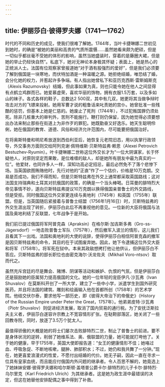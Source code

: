```yaml
---
---
---
```

title: 伊丽莎白·彼得罗夫娜（1741—1762）
---




时代的不同和历史的成见，使我们很难了解她。1744年，当叶卡捷琳娜二世初见到她时，的确是“被她的美丽和高贵的气质所震慑……虽然她看来颇为肥硕，但是一切似乎都丝毫不受她的体形的影响，虽然当她盛装时，穿着的是藤圈大裙，但是她的举止仍轻快自然”。私底下，她对无神论本身极其怀疑；表面上，她是热心的正统派人士。法国有位观察家曾报道她“对于酒有股强烈的爱好”，但是我们必须要了解到俄国是一块寒地，而伏特加酒是一种温暖之源。她拒绝结婚，唯恐结了婚，会分化她的权力，并惹起许多争端。有人指出她曾私下和亚历克西斯·雷斯姆斯克（Alexis Razumovsky）结婚，但此事如果为真，则也只能令她在他人之间显得有点鹤立鸡群而已。她爱慕虚荣，喜欢华丽的饰物，拥有衣服1.5万套，以及多如山的袜子。各式各样的鞋子，总数达2 500双，其中有几双，她更将其当做争辩时攻击对方的飞镖来投射。她用军曹才说的粗鲁话来叱责她的宫仆。她曾批准一些残酷的惩罚，但基本上她是仁慈的。她废止了死刑（1744年），不过犯叛国罪仍须处死。除非几桩重大的审判外，苦刑不能施行。鞭打则仍保留，因为她觉得必须要想出办法来制止那些在街道上为非作歹的罪犯。她既勤奋又好逸乐。她天生聪明伶俐，她在俄国的教育、道德、风俗和经济允许范围内，尽可能要把俄国治好。

在将奥斯特曼和明尼希放逐到西伯利亚后，她恢复元老院旧态，用以执掌行政领导，外交事务方面则交给阿列克谢·佩特维斯·贝斯特兹弗·赖恩（Alexei Petrovich Bestuzhev-Ryumin）。叶卡捷琳娜二世称这位外交长才为“一位大阴谋家，长于怀疑他人，对原则坚定而果敢，是位难缠的敌人，却是她所有朋友中最为真实的一位”。他爱财，也同许多人一样，深知功高必定招忌，最后必然免不了落个悲惨下场。当英国欲图贿赂他时，先行对他的“正直”作了一个估价，价格是10万克朗。交易是否成功，我们不得而知，但是贝斯特兹弗在外交上通常都采取英国路线；这对法国支持瑞典和土耳其对抗俄国的政策，的确是一个当头棒喝。日耳曼的腓特烈大帝见事情不妙，遂向贝斯特兹弗提议10万克朗以换得俄国亲普鲁士的外交路线，但是受拒。同时俄国这位外交家更连续与奥地利（1745年）和英国（1755年）联盟。但是，当英国随后紧接着与普鲁士结盟（1756年1月16日）时，贝斯特兹弗的外交生涯出现了转折，伊丽莎白此后不再重视他的意见。一位新的大臣将俄国与法国及奥地利结了反联盟，七年战争于是开始。

我们前已提过俄国将军阿普克森（Apraksin）在格尔斯·加吉斯多弗（Gro-ss-Jägersdorf）一地击败普鲁士军队（1757年），然后撤军入波兰的情形，这儿我们且看其下一出戏。法国和奥地利的大使的说辞，使得伊丽莎白相信阿普克森的撤军是因贝斯特兹弗的命令，其目的在于试图废弃她。因此，她下令逮捕这位外交大臣和将军（1758年）。将军死在狱中。本来其政敌想拷打他让他供认，但伊丽莎白不答应。贝斯特兹弗的部长职位也由密克海尔·沃龙佐夫（Mikhail Voro-ntsov）取而代之。

虽然充斥宫廷的尽是舞会、赌博、阴谋等活动和嫉妒、仇恨的气氛，但是伊丽莎白还是鼓励她的臣属努力提高俄国的文化。她的一位年轻的宠臣伊凡·沙瓦弗（Ivan Shuvalov）在莫斯科开创了一所大学，建立了一些中小学，派遣学生到国外研究医药，并且将法国的建筑、雕刻和绘画输入他在首都所创（1758年）的艺术学院。他结交伏尔泰，要求他写一部历史，即《彼得大帝治下的帝俄史》（History of the Russian Empire under Peter the Great，1757年）。他弟弟皮特·沙瓦弗（Piotr Shuvalov）则促进经济发展，取消了国内贸易的通行税。为了安抚泛斯拉夫主义者，伊丽莎白遂容许宗教上不宽容情形扩张。在鞑靼部落区，她关闭了一些回教寺院，同时，放逐了3.5万个犹太人。

最值得骄傲的大概是她的将士们屡次击败腓特烈二世，制止了普鲁士的前进。要不是身体状况的逆转，削弱了她维系法、奥、俄联盟的力量，她可能就打垮他了。关于她的健康，早于1755年，英国大使即报告道：“女王的健康情形不佳；她咯过血、呼吸急促、不断地咳嗽，腿肿、肺部积水；不过，她仍和我共舞了一分钟。”现在，她更喜爱浪漫式的性爱，不愿付出结婚的代价。她无子嗣，因此一直在寻求一位具有皇家血统，而且能应付俄国内外问题的继承者。令人百思不解的，她竟选上了她妹妹安娜·彼得罗夫娜和哈尔斯顿·盖塔普公爵卡尔·腓特烈的儿子卡尔·腓特烈·乌尔里克（Karl Friedrich Ulrich）为其继承者。这是她为政生涯中最错误的决定，但这在她替他安排配偶之事中得到了补救。